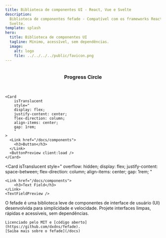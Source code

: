 ```yaml
---
title: Biblioteca de componentes UI - React, Vue e Svelte
description:
  Biblioteca de componentes fefade - Compatível com os frameworks React, Vue e
  Svelte.
template: splash
hero:
  title: Biblioteca de componentes UI
  tagline: Mínimo, acessível, sem dependências.
  image:
    alt: logo
    file: ../../../../public/favicon.png
---
```



<CardGrid stagger>
	<Card
        isTranslucent
        style="
        display: flex;
        justify-content: center;
        flex-direction: column;
        align-items: center;
        gap: 1rem;
        "
    >
    <Link href="/docs/components">
      <h3>Progress Circle</h3>
    </Link>
    <ProgressCirclePreview client:load />
	</Card>

    <Card
        isTranslucent
        style="
        display: flex;
        justify-content: center;
        flex-direction: column;
        align-items: center;
        gap: 1rem;
        "
    >
      <Link href="/docs/components">
        <h3>Button</h3>
      </Link>
      <ButtonPreview client:load />
    </Card>

<Card
	isTranslucent
	style="
        overflow: hidden;
        display: flex;
        justify-content: space-between;
        flex-direction: column;
        align-items: center;
        gap: 1rem;
        "
>
	<Link href="/docs/components">
		<h3>Text Field</h3>
	</Link>
	<TextFieldPreview />
</Card>

  <div>
    <LinkCard title="Todos os componentes" href="/docs/components" />
    <LinkCard title="Explorar templates" href="/docs/templates"  />
  </div>
</CardGrid>

<About>
    O fefade é uma biblioteca leve de componentes de interface de usuário (UI) desenvolvida para simplicidade e velocidade.
    Projete interfaces limpas, rápidas e acessíveis, sem dependências.

    Licenciado pelo MIT e [código aberto](https://github.com/dxdns/fefade).
    [Saiba mais sobre o fefade](/docs)

</About>
